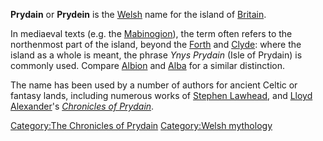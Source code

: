 '''Prydain''' or '''Prydein''' is the [[Welsh language|Welsh]] name for the island of [[Britain]].

In mediaeval texts (e.g. the [[Mabinogion]]), the term often refers to the northenmost part of the island, beyond the [[Forth]] and [[Clyde]]: where the island as a whole is meant, the phrase ''Ynys Prydain'' (Isle of Prydain) is commonly used. Compare [[Albion]] and [[Alba]] for a similar distinction.

The name has been used by a number of authors for ancient Celtic or fantasy lands, including numerous works of [[Stephen Lawhead]], and [[Lloyd Alexander]]'s ''[[Chronicles of Prydain]]''.  

[[Category:The Chronicles of Prydain]]
[[Category:Welsh mythology]]
{{UK-stub}}